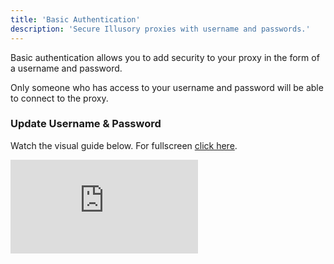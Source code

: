 ```yaml
---
title: 'Basic Authentication'
description: 'Secure Illusory proxies with username and passwords.'
---
```


Basic authentication allows you to add security to your proxy in the form of a username and password.

<Info>
    Only someone who has access to your username and password will be able to connect to the proxy.
</Info>

### Update Username & Password

Watch the visual guide below. For fullscreen [click here](https://app.arcade.software/share/KsUVtnpq5tV1hNivKtVo).

<div style={{
  position: 'relative',
  paddingBottom: 'calc(62.5% + 41px)',
  height: '0'
  }}>
<iframe
  src="https://demo.arcade.software/KsUVtnpq5tV1hNivKtVo?embed"
  title="Basic Authentication"
  frameborder="0"
  loading="lazy"
  allowfullscreen
  webkitallowfullscreen
  mozallowfullscreen
  style={{
    background: '#000000',
    width: '100%',
    height: '100%',
    position: 'absolute',
    top: '0',
    left: '0',
    colorScheme: 'none'
  }}></iframe>
</div>
